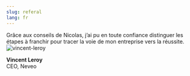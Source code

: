 ```yaml
---
slug: referal
lang: fr
---
```


<div>
    <div class="quote clearfix">
        Grâce aux conseils de Nicolas, j’ai pu en toute confiance distinguer les étapes à franchir pour tracer la voie de mon entreprise vers la réussite.
    </div>
    <div class="quote__author">
          <div class="author">
              <img src="/images/clients/vincent-leroy.jpg" alt="vincent-leroy" />
          </div>
      <div class="details clearfix">
          <p><strong>Vincent Leroy</strong><br>CEO, Neveo</p>
      </div>
    </div>
</div>